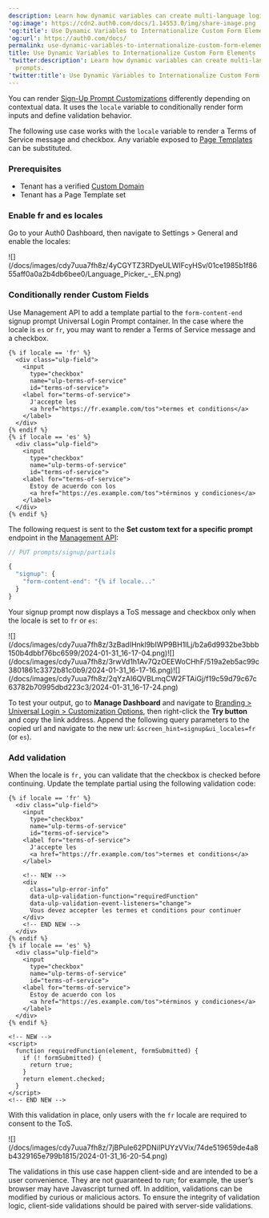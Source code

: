 ```yaml
---
description: Learn how dynamic variables can create multi-language login prompts.
'og:image': https://cdn2.auth0.com/docs/1.14553.0/img/share-image.png
'og:title': Use Dynamic Variables to Internationalize Custom Form Elements
'og:url': https://auth0.com/docs/
permalink: use-dynamic-variables-to-internationalize-custom-form-elements
title: Use Dynamic Variables to Internationalize Custom Form Elements
'twitter:description': Learn how dynamic variables can create multi-language login
  prompts.
'twitter:title': Use Dynamic Variables to Internationalize Custom Form Elements
---
```

You can render [Sign-Up Prompt Customizations](/docs/customize/login-pages/universal-login/customize-signup-and-login-prompts) differently depending on contextual data. It uses the `locale` variable to conditionally render form inputs and define validation behavior.

The following use case works with the `locale` variable to render a Terms of Service message and checkbox. Any variable exposed to [Page Templates](/docs/customize/login-pages/universal-login/customize-templates#available-variables) can be substituted.

### Prerequisites

* Tenant has a verified [Custom Domain](/docs/customize/custom-domains)
* Tenant has a Page Template set

### Enable fr and es locales

Go to your <Tooltip tip="Auth0 Dashboard: Auth0's main product to configure your services." cta="View Glossary" href="/docs/glossary?term=Auth0+Dashboard">Auth0 Dashboard</Tooltip>, then navigate to Settings > General and enable the locales:

<Frame>![](/docs/images/cdy7uua7fh8z/4yCGYTZ3RDyeULWIFcyHSv/01ce1985b1f8655aff0a0a2b4db6bee0/Language_Picker_-_EN.png)</Frame>

### Conditionally render Custom Fields

Use <Tooltip tip="Management API: A product to allow customers to perform administrative tasks." cta="View Glossary" href="/docs/glossary?term=Management+API">Management API</Tooltip> to add a template partial to the `form-content-end` signup prompt <Tooltip tip="Universal Login: Your application redirects to Universal Login, hosted on Auth0's Authorization Server, to verify a user's identity." cta="View Glossary" href="/docs/glossary?term=Universal+Login">Universal Login</Tooltip> Prompt container. In the case where the locale is `es` or `fr`, you may want to render a Terms of Service message and a checkbox.

```liquid lines
{% if locale == 'fr' %}
  <div class="ulp-field">
    <input
      type="checkbox"
      name="ulp-terms-of-service"
      id="terms-of-service">
    <label for="terms-of-service">
      J'accepte les
      <a href="https://fr.example.com/tos">termes et conditions</a>
    </label>
  </div>
{% endif %}
{% if locale == 'es' %}
  <div class="ulp-field">
    <input
      type="checkbox"
      name="ulp-terms-of-service"
      id="terms-of-service">
    <label for="terms-of-service">
      Estoy de acuerdo con los
      <a href="https://es.example.com/tos">términos y condiciones</a>
    </label>
  </div>
{% endif %}
```






The following request is sent to the **Set custom text for a specific prompt** endpoint in the [Management API](https://auth0.com/docs/api/management/v2/prompts/put-custom-text-by-language):

```javascript lines
// PUT prompts/signup/partials

{
  "signup": {
    "form-content-end": "{% if locale..."
  }
}
```






Your signup prompt now displays a ToS message and checkbox only when the locale is set to `fr` or `es`:

<Frame>![](/docs/images/cdy7uua7fh8z/3zBadIHnkl9bIWP9BH1lLj/b2a6d9932be3bbb150b4dbbf76bc6599/2024-01-31_16-17-04.png)</Frame><Frame>![](/docs/images/cdy7uua7fh8z/3rwVd1h1Av7QzOEEWoCHhF/519a2eb5ac99c3801861c3372b81c0b9/2024-01-31_16-17-16.png)</Frame><Frame>![](/docs/images/cdy7uua7fh8z/2qYzAI6QVBLmqCW2FTAiGj/f19c59d79c67c63782b70995dbd223c3/2024-01-31_16-17-24.png)</Frame>

To test your output, go to **Manage Dashboard** and navigate to [Branding > Universal Login > Customization Options](https://manage.auth0.com/dashboard/us/dev-6endizjt/universal-login/customizations/colors), then right-click the **Try button** and copy the link address. Append the following query parameters to the copied url and navigate to the new url: `&screen_hint=signup&ui_locales=fr` (or `es`).

### Add validation

When the locale is `fr,` you can validate that the checkbox is checked before continuing. Update the template partial using the following validation code:

```liquid lines expandable
{% if locale == 'fr' %}
  <div class="ulp-field">
    <input
      type="checkbox"
      name="ulp-terms-of-service"
      id="terms-of-service">
    <label for="terms-of-service">
      J'accepte les
      <a href="https://fr.example.com/tos">termes et conditions</a>
    </label>

    <!-- NEW -->
    <div
      class="ulp-error-info"
      data-ulp-validation-function="requiredFunction"
      data-ulp-validation-event-listeners="change">
      Vous devez accepter les termes et conditions pour continuer
    </div>
    <!-- END NEW -->
  </div>
{% endif %}
{% if locale == 'es' %}
  <div class="ulp-field">
    <input
      type="checkbox"
      name="ulp-terms-of-service"
      id="terms-of-service">
    <label for="terms-of-service">
      Estoy de acuerdo con los
      <a href="https://es.example.com/tos">términos y condiciones</a>
    </label>
  </div>
{% endif %}

<!-- NEW -->
<script>
  function requiredFunction(element, formSubmitted) {
    if (! formSubmitted) {
      return true;
    }
    return element.checked;
  }
</script>
<!-- END NEW -->
```






With this validation in place, only users with the `fr` locale are required to consent to the ToS.

<Frame>![](/docs/images/cdy7uua7fh8z/7jBPuIe62PDNiIPUYzVVix/74de519659de4a8b4329165e799b1815/2024-01-31_16-20-54.png)</Frame>

<Callout icon="file-lines" color="#0EA5E9" iconType="regular">

The validations in this use case happen client-side and are intended to be a user convenience. They are not guaranteed to run; for example, the user’s browser may have Javascript turned off. In addition, validations can be modified by curious or malicious actors. To ensure the integrity of validation logic, client-side validations should be paired with server-side validations.

</Callout>